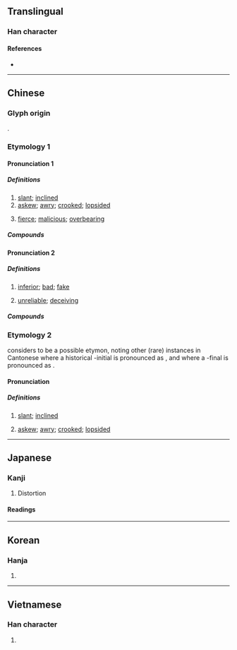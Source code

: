 {{character info/new}}
==Translingual==

===Han character===
{{Han char|rn=77|rad=止|as=05|sn=9|four=10101|canj=MFMYM|ids=⿱不正}}

====References====
* {{Han ref|kx=0576.120|dkj=16286|dj=0966.150|hdz=21441.130|uh=6B6A|ud=27498|bh=AC6E|bd=44142}}

----

==Chinese==
{{zh-forms|alt=竵}}

===Glyph origin===
{{Han etym}}
{{Han compound|不|正|ls=ic|t1=not|t2=straight; proper}}.

===Etymology 1===
{{rfe|zh}}

====Pronunciation 1====
{{zh-pron
|m=wāi
|ma=Zh-wai.ogg
|m-s=wai1
|dg=
|c=waai1
|c-t=
|g=
|h=pfs=vâi
|j=
|md=
|mn=oai
|mn-t=uai1/cua2
|mn-t_note=cua2 - semantic (訓讀)
|w=
|x=
|mc=y
|oc=y
|cat=a
}}

=====Definitions=====
{{zh-hanzi}}

# [[slant]]; [[inclined]]
# [[askew]]; [[awry]]; [[crooked]]; [[lopsided]]
# {{lb|zh|Central Plains Mandarin|Lan-Yin Mandarin|Sichuan}} [[fierce]]; [[malicious]]; [[overbearing]]

=====Compounds=====
{{zh-der|七扭八歪|喪聲歪氣|多歪多妒|側歪|一溜歪斜|七歪八扭|七歪八倒|口乖心歪|歪談亂道|歪廝纏|歪纏|病病歪歪|歪著|歪擺佈|歪打正著|歪斜|歪七扭八|皮賴歪派|歪歪扭扭|歪談亂講|禿歪剌|目瞪口歪|揣歪捏怪|東歪西倒|歪歪|歪門邪道|歪嘴喊人|歪主意|歪曲|歪話|歪風邪氣|歪風|歪詩|歪行貨|歪才|歪心邪意|歪剌骨|歪哥|東倒西歪|歪憋|歪派|晌午歪|迆邐歪斜|調歪|鼻塌嘴歪|邪門歪道|西歪東倒|上樑不正下樑歪}}

====Pronunciation 2====
{{zh-pron
|m-s=wai3
|cat=a
}}

=====Definitions=====
{{zh-hanzi}}

# {{lb|zh|Shanxi|Sichuan|dialectal Hakka}} [[inferior]]; [[bad]]; [[fake]]
# {{lb|zh|Sichuan}} [[unreliable]]; [[deceiving]]

=====Compounds=====
{{zh-der|歪歪兒貨|歪號|歪名}}

===Etymology 2===
{{zh-ref|Mai (2017)}} considers {{ltc-l|佊}} to be a possible etymon, noting other (rare) instances in Cantonese where a historical {{ltc-l|幫}}-initial is pronounced as {{IPAchar|/m/}}, and where a {{ltc-l|支}}-final is pronounced as {{IPAchar|/ɛ/}}.

====Pronunciation====
{{zh-pron
|c=me2
|dial=n
|cat=a
}}

=====Definitions=====
{{zh-hanzi}}

# {{lb|zh|Cantonese}} [[slant]]; [[inclined]]
# {{lb|zh|Cantonese}} [[askew]]; [[awry]]; [[crooked]]; [[lopsided]]

{{zh-cat|Elementary}}

----

==Japanese==

===Kanji===
{{ja-kanji|grade=|rs=止05}}

# Distortion

====Readings====
{{ja-readings
|on=わい
|kun=ゆが-む, ひず-む
}}

----

==Korean==

===Hanja===
{{ko-hanja|hangeul=[[아]], [[왜]], [[외]]|eumhun=|rv=a, wae, oe|mr=a, wae, oe|y=, oy}}

# {{defn|lang=ko|sort=止05}}

----

==Vietnamese==

===Han character===
{{vi-hantu|[[quay]], [[oa]], [[oai]]|rs=止05}}

# {{defn|lang=vi|sort=止05}}